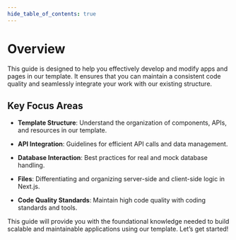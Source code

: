 ```yaml
---
hide_table_of_contents: true
---
```


# Overview

This guide is designed to help you effectively develop and modify apps and pages in our template. It ensures that you can maintain a consistent code quality and seamlessly integrate your work with our existing structure.

## Key Focus Areas

- **Template Structure**: Understand the organization of components, APIs, and resources in our template.

- **API Integration**: Guidelines for efficient API calls and data management.

- **Database Interaction**: Best practices for real and mock database handling.

- **Files**: Differentiating and organizing server-side and client-side logic in Next.js.

- **Code Quality Standards**: Maintain high code quality with coding standards and tools.

This guide will provide you with the foundational knowledge needed to build scalable and maintainable applications using our template. Let’s get started!